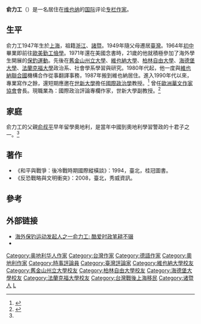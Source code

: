 {{Infobox writer
| name         = 俞力工
| image        = 
| imagesize    = 
| caption      = 
| pseudonym    =  
| birthdate    = {{birth year and age|1947}}
| birthplace   = {{ROC|上海市}}
| residence    = {{AUT}}[[維也納|維也納]]
| deathdate    = 
| deathplace   = 
| nationality  = {{ROC}}
| occupation   = 作家
| alma_mater = [[維也納大學|維也納大學]]<br>[[舊金山州立大學|舊金山州立大學]]<br>[[柏林自由大學|柏林自由大學]]<br>[[海德堡大學|海德堡大學]]<br>[[法蘭克福大學|法蘭克福大學]]
| period       = 
| genre        = 
| subject      = 評論
| movement     = 
| notableworks = 《和平與戰爭：後冷戰時期國際縱橫談》<br>《反恐戰略與文明衝突》
| spouse       = 
| signature    = 
| website     = 
}}
'''俞力工'''（{{bd|1947年||}}）是一名居住在[[维也纳|维也纳]]的[[国际|国际]]评论[[专栏作家|专栏作家]]。

==生平==
俞力工1947年生於[[上海|上海]]，祖籍[[浙江|浙江]]、[[諸暨|諸暨]]。1949年隨父母遷居[[臺灣|臺灣]]。1964年[[初中|初中]]畢業即前往[[歐美|歐美]][[勤工儉學|勤工儉學]]。1971年還在美國念書時，21歲的他就積極參加了海外學生開展的[[保釣運動|保釣運動]]。先後在[[舊金山州立大學|舊金山州立大學]]、[[維也納大學|維也納大學]]、[[柏林自由大學|柏林自由大學]]、[[海德堡大學|海德堡大學]]、[[法蘭克福大學|法蘭克福大學]]政治系、社會學系學習與研究。1980年代起，他一度與[[維也納|維也納]][[聯合國|聯合國]]機構合作從事翻譯事務，1987年搬到維也納居住。進入1990年代以來，專業寫作之餘，還短期應邀在[[世新大學|世新大學]]擔任[[國際政治學|國際政治學]]教授。<ref name="people1">{{cite web |author=3139 |url=http://chinese.people.com.cn/n/2014/0801/c42309-25386967.html |title=海外保钓运动发起人之一俞力工:酷爱时政笔耕不辍-华人华侨-人民网 |publisher=Chinese.people.com.cn |date=2014-08-01 |accessdate=2016-07-12 |archive-date=2015-02-22 |archive-url=https://web.archive.org/web/20150222205628/http://chinese.people.com.cn/n/2014/0801/c42309-25386967.html |dead-url=no }}</ref> 曾任[[歐洲華文作家協會|歐洲華文作家協會]]會長。現職業為：國際政治評論專欄作家，世新大學副教授。<ref>{{cite web |url=http://www.bbc.co.uk/zhongwen/trad/interactive/2011/06/110602_likung_jue.shtml |title=BBC中文網 - 網上互動 - 講者簡介：台灣世新大學副教授俞力工 |publisher=Bbc.co.uk |date=1970-01-01 |accessdate=2016-07-12 |archive-date=2013-12-24 |archive-url=https://web.archive.org/web/20131224033350/http://www.bbc.co.uk/zhongwen/trad/interactive/2011/06/110602_likung_jue.shtml |dead-url=no }}</ref>

==家庭==

俞力工的父親[[俞叔平|俞叔平]]早年留學奧地利，是當年中國到奧地利學習警政的十君子之一。<ref name="people1"/> 

==著作==
*《和平與戰爭：後冷戰時期國際縱橫談》：1994，臺北，桂冠圖書。
*《反恐戰略與文明衝突》：2008，臺北，秀威資訊。

==參考==
{{reflist}}
== 外部链接 ==
* [https://news.sina.cn/sa/2014-08-01/detail-ikmyaawa6072523.d.html 海外保钓运动发起人之一俞力工: 酷爱时政笔耕不辍] {{Wayback|url=https://news.sina.cn/sa/2014-08-01/detail-ikmyaawa6072523.d.html |date=20210603042845 }}
*{{facebook|yuligongaon}}

{{Normdaten|TYP=p|LCCN=n81144137|VIAF=86348655|CALIS=n2016125207|HKCAN=9811112665903406}}

{{Authority control}}

{{DEFAULTSORT:Yu, Ligong}}

[[Category:奥地利华人作家|Category:奥地利华人作家]]
[[Category:台灣作家|Category:台灣作家]]
[[Category:德語作家|Category:德語作家]]
[[Category:奧地利作家|Category:奧地利作家]]
[[Category:時事評論員|Category:時事評論員]]
[[Category:臺灣評論家|Category:臺灣評論家]]
[[Category:維也納大學校友|Category:維也納大學校友]]
[[Category:舊金山州立大學校友|Category:舊金山州立大學校友]]
[[Category:柏林自由大學校友|Category:柏林自由大學校友]]
[[Category:海德堡大學校友|Category:海德堡大學校友]]
[[Category:法蘭克福大學校友|Category:法蘭克福大學校友]]
[[Category:台灣戰後上海移民|Category:台灣戰後上海移民]]
[[Category:诸暨人|Category:诸暨人]]
[[Category:俞姓|L]]